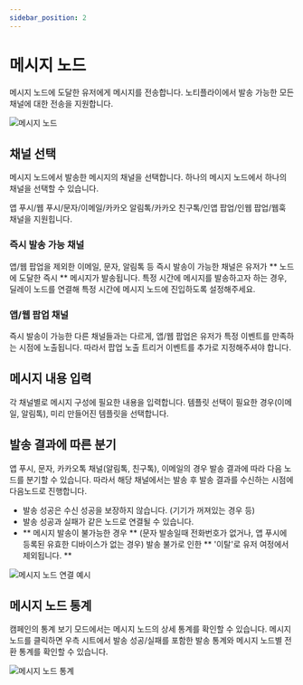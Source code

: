 ```yaml
---
sidebar_position: 2
---
```


# 메시지 노드

메시지 노드에 도달한 유저에게 메시지를 전송합니다. 노티플라이에서 발송 가능한 모든 채널에 대한 전송을 지원합니다.

![메시지 노드](./img/message_node.png)

## 채널 선택

메시지 노드에서 발송한 메시지의 채널을 선택합니다. 하나의 메시지 노드에서 하나의 채널을 선택할 수 있습니다.

앱 푸시/웹 푸시/문자/이메일/카카오 알림톡/카카오 친구톡/인앱 팝업/인웹 팝업/웹훅 채널을 지원힙니다.

### 즉시 발송 가능 채널

앱/웹 팝업을 제외한 이메일, 문자, 알림톡 등 즉시 발송이 가능한 채널은 유저가 ** 노드에 도달한 즉시 ** 메시지가 발송됩니다.
특정 시간에 메시지를 발송하고자 하는 경우, 딜레이 노드를 연결해 특정 시간에 메시지 노드에 진입하도록 설정해주세요.

### 앱/웹 팝업 채널

즉시 발송이 가능한 다른 채널들과는 다르게, 앱/웹 팝업은 유저가 특정 이벤트를 만족하는 시점에 노출됩니다.
따라서 팝업 노출 트리거 이벤트를 추가로 지정해주셔야 합니다.

## 메시지 내용 입력

각 채널별로 메시지 구성에 필요한 내용을 입력합니다. 템플릿 선택이 필요한 경우(이메일, 알림톡), 미리 만들어진 템플릿을 선택합니다.

## 발송 결과에 따른 분기

앱 푸시, 문자, 카카오톡 채널(알림톡, 친구톡), 이메일의 경우 발송 결과에 따라 다음 노드를 분기할 수 있습니다.
따라서 해당 채널에서는 발송 후 발송 결과를 수신하는 시점에 다음노드로 진행합니다.

- 발송 성공은 수신 성공을 보장하지 않습니다. (기기가 꺼져있는 경우 등)
- 발송 성공과 실패가 같은 노드로 연결될 수 있습니다.
- ** 메시지 발송이 불가능한 경우 ** (문자 발송일때 전화번호가 없거나, 앱 푸시에 등록된 유효한 디바이스가 없는 경우) 발송 불가로 인한 ** '이탈'로 유저 여정에서 제외됩니다. **

![메시지 노드 연결 예시](./img/message_node_merge.png)

## 메시지 노드 통계

캠페인의 통계 보기 모드에서는 메시지 노드의 상세 통계를 확인할 수 있습니다. 메시지 노드를 클릭하면 우측 시트에서 발송 성공/실패를 포함한 발송 통계와 메시지 노드별 전환 통계를 확인할 수 있습니다.

![메시지 노드 통계](./img/message_node_statistics.png)

